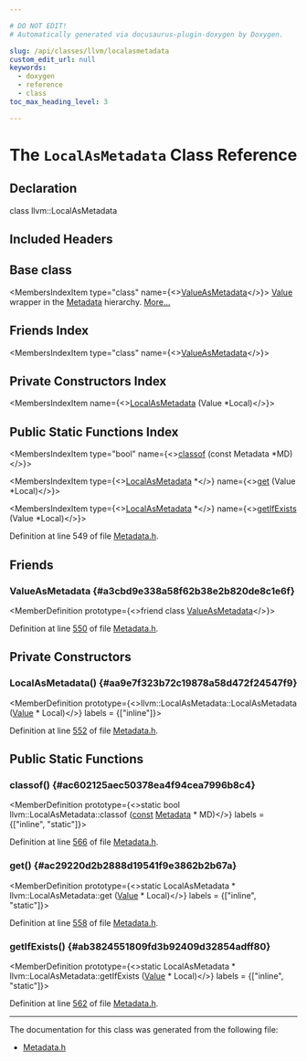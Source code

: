 ```yaml
---

# DO NOT EDIT!
# Automatically generated via docusaurus-plugin-doxygen by Doxygen.

slug: /api/classes/llvm/localasmetadata
custom_edit_url: null
keywords:
  - doxygen
  - reference
  - class
toc_max_heading_level: 3

---
```





# The `LocalAsMetadata` Class Reference

<DoxygenPage pluginConfig={pluginConfig}>



## Declaration

<CodeBlock>class llvm::LocalAsMetadata</CodeBlock>

## Included Headers

<IncludesList>
<IncludesListItem
  filePath="llvm/IR/Metadata.h"
  permalink="/docs/api/files/include/include/llvm/include/llvm/ir/metadata-h"
  isLocal="true" />
</IncludesList>

## Base class

<MembersIndex>

<MembersIndexItem
  type="class"
  name={<><a href="/docs/api/classes/llvm/valueasmetadata">ValueAsMetadata</a></>}>
<a href="/docs/api/classes/llvm/value">Value</a> wrapper in the <a href="/docs/api/classes/llvm/metadata">Metadata</a> hierarchy. <a href="/docs/api/classes/llvm/valueasmetadata/#details">More...</a>
</MembersIndexItem>

</MembersIndex>

## Friends Index

<MembersIndex>

<MembersIndexItem
  type="class"
  name={<><a href="#a3cbd9e338a58f62b38e2b820de8c1e6f">ValueAsMetadata</a></>}>
</MembersIndexItem>

</MembersIndex>

## Private Constructors Index

<MembersIndex>

<MembersIndexItem
  name={<><a href="#aa9e7f323b72c19878a58d472f24547f9">LocalAsMetadata</a> (Value &#42;Local)</>}>
</MembersIndexItem>

</MembersIndex>

## Public Static Functions Index

<MembersIndex>

<MembersIndexItem
  type="bool"
  name={<><a href="#ac602125aec50378ea4f94cea7996b8c4">classof</a> (const Metadata &#42;MD)</>}>
</MembersIndexItem>

<MembersIndexItem
  type={<><a href="/docs/api/classes/llvm/localasmetadata">LocalAsMetadata</a> &#42;</>}
  name={<><a href="#ac29220d2b2888d19541f9e3862b2b67a">get</a> (Value &#42;Local)</>}>
</MembersIndexItem>

<MembersIndexItem
  type={<><a href="/docs/api/classes/llvm/localasmetadata">LocalAsMetadata</a> &#42;</>}
  name={<><a href="#ab3824551809fd3b92409d32854adff80">getIfExists</a> (Value &#42;Local)</>}>
</MembersIndexItem>

</MembersIndex>


Definition at line 549 of file <a href="/docs/api/files/include/include/llvm/include/llvm/ir/metadata-h">Metadata.h</a>.

<SectionDefinition>

## Friends

### ValueAsMetadata {#a3cbd9e338a58f62b38e2b820de8c1e6f}

<MemberDefinition
  prototype={<>friend class <a href="/docs/api/classes/llvm/valueasmetadata">ValueAsMetadata</a></>}>

Definition at line <a href="/docs/api/files/include/include/llvm/include/llvm/ir/metadata-h/#l00550">550</a> of file <a href="/docs/api/files/include/include/llvm/include/llvm/ir/metadata-h">Metadata.h</a>.
</MemberDefinition>

</SectionDefinition>

<SectionDefinition>

## Private Constructors

### LocalAsMetadata() {#aa9e7f323b72c19878a58d472f24547f9}

<MemberDefinition
  prototype={<>llvm::LocalAsMetadata::LocalAsMetadata (<a href="/docs/api/classes/llvm/value">Value</a> &#42; Local)</>}
  labels = {["inline"]}>

Definition at line <a href="/docs/api/files/include/include/llvm/include/llvm/ir/metadata-h/#l00552">552</a> of file <a href="/docs/api/files/include/include/llvm/include/llvm/ir/metadata-h">Metadata.h</a>.
</MemberDefinition>

</SectionDefinition>

<SectionDefinition>

## Public Static Functions

### classof() {#ac602125aec50378ea4f94cea7996b8c4}

<MemberDefinition
  prototype={<>static bool llvm::LocalAsMetadata::classof (<a href="/docs/api/files/lib/lib/target/lib/target/aarch64/aarch64promoteconstant-cpp/#a90f8350fecae261c25be85d38b451bff">const</a> <a href="/docs/api/classes/llvm/metadata">Metadata</a> &#42; MD)</>}
  labels = {["inline", "static"]}>

Definition at line <a href="/docs/api/files/include/include/llvm/include/llvm/ir/metadata-h/#l00566">566</a> of file <a href="/docs/api/files/include/include/llvm/include/llvm/ir/metadata-h">Metadata.h</a>.
</MemberDefinition>

### get() {#ac29220d2b2888d19541f9e3862b2b67a}

<MemberDefinition
  prototype={<>static LocalAsMetadata &#42; llvm::LocalAsMetadata::get (<a href="/docs/api/classes/llvm/value">Value</a> &#42; Local)</>}
  labels = {["inline", "static"]}>

Definition at line <a href="/docs/api/files/include/include/llvm/include/llvm/ir/metadata-h/#l00558">558</a> of file <a href="/docs/api/files/include/include/llvm/include/llvm/ir/metadata-h">Metadata.h</a>.
</MemberDefinition>

### getIfExists() {#ab3824551809fd3b92409d32854adff80}

<MemberDefinition
  prototype={<>static LocalAsMetadata &#42; llvm::LocalAsMetadata::getIfExists (<a href="/docs/api/classes/llvm/value">Value</a> &#42; Local)</>}
  labels = {["inline", "static"]}>

Definition at line <a href="/docs/api/files/include/include/llvm/include/llvm/ir/metadata-h/#l00562">562</a> of file <a href="/docs/api/files/include/include/llvm/include/llvm/ir/metadata-h">Metadata.h</a>.
</MemberDefinition>

</SectionDefinition>

<hr/>

The documentation for this class was generated from the following file:

<ul>
<li><a href="/docs/api/files/include/include/llvm/include/llvm/ir/metadata-h">Metadata.h</a></li>
</ul>

</DoxygenPage>
